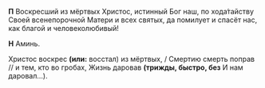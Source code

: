 **П** Воскресший из мёртвых Христос, истинный Бог наш, по хода́тайству Своей всенепорочной Матери и всех святых, да помилует и спасёт нас, как благой и человеколюбивый!

**Н** Аминь.

Христос воскрес **(или:** восстал<R>)</R> из мёртвых, / Смертию смерть поправ // и тем, кто во гробах, Жизнь даровав **(трижды, быстро, без** И нам даровал…<R>)</R>.

